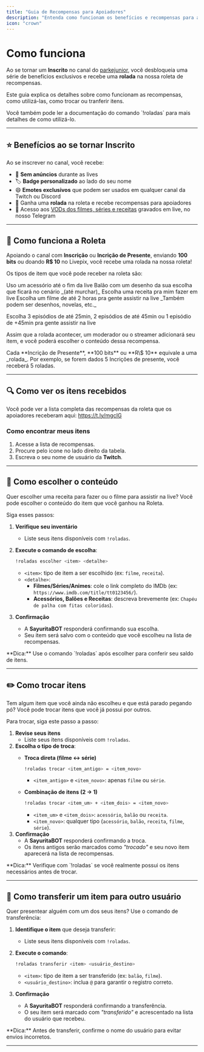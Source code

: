 ```yaml
---
title: "Guia de Recompensas para Apoiadores"
description: "Entenda como funcionam os benefícios e recompensas para apoiadores do canal"
icon: "crown"
---
```


# Como funciona

Ao se tornar um **Inscrito** no canal do [parkejunior](https://www.twitch.tv/parkejunior), você desbloqueia uma série de benefícios exclusivos e recebe uma **rolada** na nossa roleta de recompensas.

Este guia explica os detalhes sobre como funcionam as recompensas, como utilizá-las, como trocar ou tranferir itens.

<Card title="Documentação do comando !roladas" icon="book" href="/commands/roladas" cta="Ler documentação">
  Você também pode ler a documentação do comando `!roladas` para mais detalhes de como utilizá-lo.
</Card>

---

## ⭐ Benefícios ao se tornar Inscrito

Ao se inscrever no canal, você recebe:

- 🚫 **Sem anúncios** durante as lives
- 🏷️ **Badge personalizado** ao lado do seu nome
- 😄 **Emotes exclusivos** que podem ser usados em qualquer canal da Twitch ou Discord
- 🎰 Ganha uma **rolada** na roleta e recebe recompensas para apoiadores
- 🎥 Acesso aos [VODs dos filmes, séries e receitas](https://discord.com/channels/1185785552562307262/1337053137919410260) gravados em live, no nosso Telegram

---

## 🎰 Como funciona a Roleta

Apoiando o canal com **Inscrição** ou **Incrição de Presente**, enviando **100 bits** ou doando **R\$ 10** no Livepix, você recebe uma rolada na nossa roleta\!

Os tipos de item que você pode receber na roleta são:

<Columns cols={2}>
  <Card title="👓 Acessório">
    Uso um acessório até o fim da live
  </Card>

  <Card title="🎈 Balão">
    Balão com um desenho da sua escolha que ficará no cenário _(até murchar)_
  </Card>

  <Card title="🍰 Receita">
    Escolha uma receita pra mim fazer em live
  </Card>

  <Card title="🍿 Filme">
    Escolha um filme de até 2 horas pra gente assistir na live
  </Card>
</Columns>

<Card title="📺 Série/Anime">
   _Também podem ser desenhos, novelas, etc._

   Escolha 3 episódios de até 25min, 2 episódios de até 45min ou 1 episódio de +45min pra gente assistir na live
</Card>

Assim que a rolada acontecer, um moderador ou o streamer adicionará seu item, e você poderá escolher o conteúdo dessa recompensa.

<Note>
  Cada **Incrição de Presente**, **100 bits** ou **R\$ 10** equivale a uma _rolada_. Por exemplo, se forem dados 5 Incrições de presente, você receberá 5 roladas.
</Note>

---

## 🔍 Como ver os itens recebidos

Você pode ver a lista completa das recompensas da roleta que os apoiadores receberam aqui: https://t.ly/mgcIG

### Como encontrar meus itens

1. Acesse a lista de recompensas.
2. Procure pelo icone <Icon icon="magnifying-glass" iconType="solid" /> no lado direito da tabela.
3. Escreva o seu nome de usuário da **Twitch**.

---

## 📌 Como escolher o conteúdo

Quer escolher uma receita para fazer ou o filme para assistir na live? Você pode escolher o conteúdo do item que você ganhou na Roleta.

Siga esses passos:

1. **Verifique seu inventário**
   - Liste seus itens disponíveis com `!roladas`.
2. **Execute o comando de escolha**:

   ```bash
   !roladas escolher <item> <detalhe>
   ```
   - `<item>`: tipo de item a ser escolhido (ex: `filme`, `receita`).
   - `<detalhe>`:
     - **Filmes/Séries/Animes**: cole o link completo do IMDb (ex: `https://www.imdb.com/title/tt0123456/`).
     - **Acessórios, Balões e Receitas**: descreva brevemente (ex: `Chapéu de palha com fitas coloridas`).
3. **Confirmação**
   - A **SayuritaBOT** responderá confirmando sua escolha.
   - Seu item será salvo com o conteúdo que você escolheu na lista de recompensas.

<Tip>
  **Dica:** Use o comando `!roladas` após escolher para conferir seu saldo de itens.
</Tip>

---

## ✏️ Como trocar itens

Tem algum item que você ainda não escolheu e que está parado pegando pó? Você pode trocar itens que você já possui por outros.

Para trocar, siga este passo a passo:

1. **Revise seus itens**
   - Liste seus itens disponíveis com `!roladas`.
2. **Escolha o tipo de troca**:
   - **Troca direta (filme ↔ série)**

     ```bash
     !roladas trocar <item_antigo> = <item_novo>
     ```
     - `<item_antigo>` e `<item_novo>`: apenas `filme` ou `série`.
   - **Combinação de itens (2 → 1)**

     ```bash
     !roladas trocar <item_um> + <item_dois> = <item_novo>
     ```
     - `<item_um>` e `<item_dois>`: `acessório`, `balão` ou `receita`.
     - `<item_novo>`: qualquer tipo (`acessório`, `balão`, `receita`, `filme`, `série`).
3. **Confirmação**
   - A **SayuritaBOT** responderá confirmando a troca.
   - Os itens antigos serão marcados como _"trocado"_ e seu novo item aparecerá na lista de recompensas.

<Tip>
  **Dica:** Verifique com `!roladas` se você realmente possui os itens necessários antes de trocar.
</Tip>

---

## 🎁 Como transferir um item para outro usuário

Quer presentear alguém com um dos seus itens? Use o comando de transferência:

1. **Identifique o item** que deseja transferir:
   - Liste seus itens disponíveis com `!roladas`.
2. **Execute o comando**:

   ```bash
   !roladas transferir <item> <usuário_destino>
   ```
   - `<item>`: tipo de item a ser transferido (ex: `balão`, `filme`).
   - `<usuário_destino>`: inclua `@` para garantir o registro correto.
3. **Confirmação**
   - A **SayuritaBOT** responderá confirmando a transferência.
   - O seu item será marcado com _"transferido"_ e acrescentado na lista do usuário que recebeu.

<Tip>
  **Dica:** Antes de transferir, confirme o nome do usuário para evitar envios incorretos.
</Tip>

---